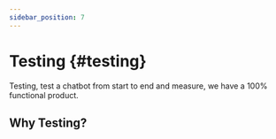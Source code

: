 ```yaml
---
sidebar_position: 7
---
```


# Testing {#testing}


Testing, test a chatbot from start to end and measure, we have a 100% functional product.

## Why Testing?
